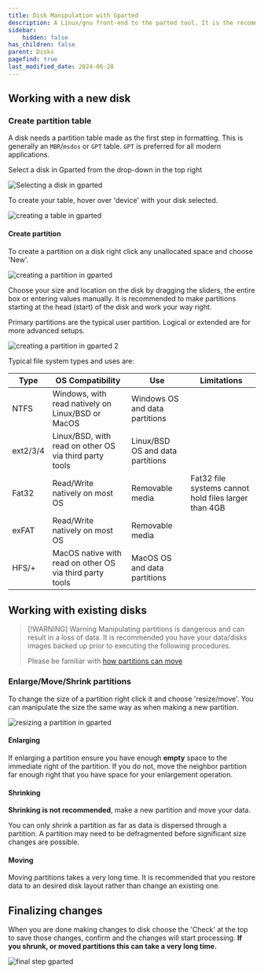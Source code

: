 ```yaml
---
title: Disk Manipulation with Gparted
description: A Linux/gnu front-end to the parted tool. It is the recommended method for manipulating disks when using a Linux live session.
sidebar:
    hidden: false
has_children: false
parent: Disks
pagefind: true
last_modified_date: 2024-06-28
---
```



<UseLLCD />

## Working with a new disk
### Create partition table
A disk needs a partition table made as the first step in formatting. This is generally an `MBR`/`msdos` or `GPT` table. `GPT` is preferred for all modern applications.

Select a disk in Gparted from the drop-down in the top right

![Selecting a disk in gparted](../../../assets/gparted/gparted_disk_sel.webp)

To create your table, hover over 'device' with your disk selected.

![creating a table in gparted](../../../assets/gparted/gparted_create_table.webp)

#### Create partition
To create a partition on a disk right click any unallocated space and choose 'New'. 

![creating a partition in gparted](../../../assets/gparted/gparted_create_part.webp)

Choose your size and location on the disk by dragging the sliders, the entire box or entering values manually. It is recommended to make partitions starting at the head (start) of the disk and work your way right.

Primary partitions are the typical user partition. Logical or extended are for more advanced setups.

![creating a partition in gparted 2](../../../assets/gparted/gparted_create_part2.webp)

Typical file system types and uses are:

|Type|OS Compatibility|Use|Limitations
|---|---|---|---|
|NTFS|Windows, with read natively on Linux/BSD or MacOS|Windows OS and data partitions|
|ext2/3/4|Linux/BSD, with read on other OS via third party tools|Linux/BSD OS and data partitions
|Fat32|Read/Write natively on most OS|Removable media|Fat32 file systems cannot hold files larger than 4GB|
|exFAT|Read/Write natively on most OS|Removable media|
HFS/+|MacOS native with read on other OS via third party tools|MacOS OS and data partitions

## Working with existing disks

> [!WARNING] Warning
> Manipulating partitions is dangerous and can result in a loss of data. It is recommended you have your data/disks images backed up prior to executing the following procedures.
> 
> Please be familiar with [how partitions can move](/factoids/how-parts-move)

### Enlarge/Move/Shrink partitions
To change the size of a partition right click it and choose 'resize/move'. You can manipulate the size the same way as when making a new partition.

![resizing a partition in gparted](../../../assets/gparted/gparted_part_res.webp)

#### Enlarging
If enlarging a partition ensure you have enough **empty** space to the immediate right of the partition. If you do not, move the neighbor partition far enough right that you have space for your enlargement operation.

#### Shrinking
**Shrinking is not recommended**, make a new partition and move your data.

You can only shrink a partition as far as data is dispersed through a partition. A partition may need to be defragmented before significant size changes are possible.

#### Moving
Moving partitions takes a very long time. It is recommended that you restore data to an desired disk layout rather than change an existing one.

## Finalizing changes
When you are done making changes to disk choose the 'Check' at the top to save those changes, confirm and the changes will start processing. **If you shrunk, or moved partitions this can take a very long time.**

![final step gparted](../../../assets/gparted/gparted_disk_final.webp)
